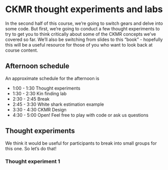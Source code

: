 
# CKMR thought experiments and labs

In the second half of this course, we're going to switch gears and delve into some code.  But first,
we're going to conduct a few thought experiments to try to get you to think critically about
some of the CKMR concepts we've covered so far.  We'll also be switching from slides to this "book" -
hopefully this will be a useful resource for those of you who want to look back at course content.


## Afternoon schedule 

An approximate schedule for the afternoon is

- 1:00 - 1:30 Thought experiments
- 1:30 - 2:30 Kin finding lab
- 2:30 - 2:45 Break
- 2:45 - 3:30 White shark estimation example
- 3:30 - 4:30 CKMR Design
- 4:30 - 5:00 Open!  Feel free to play with code or ask us questions

## Thought experiments

We think it would be useful for participants to break into small groups for this one.  So let's do that!

### Thought experiment 1

